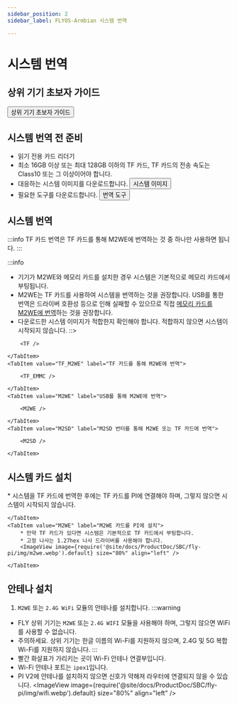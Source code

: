```yaml
---
sidebar_position: 2
sidebar_label: FLYOS-Armbian 시스템 번역

---
```




# 시스템 번역

## 상위 기기 초보자 가이드

<Button variant="contained" disableElevation component="a" rel="noopener" href="/docs/DebugDoc/baodian/host/">상위 기기 초보자 가이드</Button>

## 시스템 번역 전 준비

* 읽기 전용 카드 리더기
* 최소 16GB 이상 또는 최대 128GB 이하의 TF 카드, TF 카드의 전송 속도는 Class10 또는 그 이상이어야 합니다.
* 대응하는 시스템 이미지를 다운로드합니다. <Button variant="contained" disableElevation component="a" rel="noopener" href="/docs/ResDownload/system-img/fly-pi-v2">시스템 이미지</Button>
* 필요한 도구를 다운로드합니다. <Button variant="contained" disableElevation component="a" rel="noopener" href="/docs/ResDownload/auxiliary_software/">번역 도구</Button>

## 시스템 번역

:::info
TF 카드 번역은 TF 카드를 통해 M2WE에 번역하는 것 중 하나만 사용하면 됩니다.
:::

:::info
* 기기가 M2WE와 메모리 카드를 설치한 경우 시스템은 기본적으로 메모리 카드에서 부팅됩니다.
* M2WE는 TF 카드를 사용하여 시스템을 번역하는 것을 권장합니다. USB를 통한 번역은 드라이버 호환성 등으로 인해 실패할 수 있으므로 직접 [메모리 카드를 M2WE에 번역](https://mellow-next.klipper.cn/docs/ProductDoc/SBC/fly-pi-v2/fly-os)하는 것을 권장합니다.
* 다운로드한 시스템 이미지가 적합한지 확인해야 합니다. 적합하지 않으면 시스템이 시작되지 않습니다.
::>

<Tabs>
    <TabItem value="TF" label="TF 카드에 번역" default>
        
        <TF />
        
    </TabItem>
    <TabItem value="TF_M2WE" label="TF 카드를 통해 M2WE에 번역">
        
        <TF_EMMC />

    </TabItem>
    <TabItem value="M2WE" label="USB를 통해 M2WE에 번역">
        
        <M2WE />

    </TabItem>
    <TabItem value="M2SD" label="M2SD 번터를 통해 M2WE 또는 TF 카드에 번역">
        
        <M2SD />

    </TabItem>
</Tabs>

## 시스템 카드 설치

<Tabs>
    <TabItem value="TF" label="TF 카드를 PI에 설치" default>
        * 시스템을 TF 카드에 번역한 후에는 TF 카드를 PI에 연결해야 하며, 그렇지 않으면 시스템이 시작되지 않습니다.
        <ImageView image={require('@site/docs/ProductDoc/SBC/fly-pi/img/tf.webp').default} size="80%" align="left" />  

    </TabItem>
    <TabItem value="M2WE" label="M2WE 카드를 PI에 설치">
        * 만약 TF 카드가 있다면 시스템은 기본적으로 TF 카드에서 부팅합니다.
        * 고정 나사는 1.27hex 나사 드라이버를 사용해야 합니다.
        <ImageView image={require('@site/docs/ProductDoc/SBC/fly-pi/img/m2we.webp').default} size="80%" align="left" />  

    </TabItem>
</Tabs>


## 안테나 설치

1. `M2WE` 또는 `2.4G WiFi` 모듈의 안테나를 설치합니다.
:::warning
* FLY 상위 기기는 `M2WE` 또는 `2.4G WIFI` 모듈을 사용해야 하며, 그렇지 않으면 WiFi를 사용할 수 없습니다.
* 주의하세요. 상위 기기는 한글 이름의 Wi-Fi를 지원하지 않으며, 2.4G 및 5G 복합 Wi-Fi를 지원하지 않습니다.
:::
* 빨간 화살표가 가리키는 곳이 Wi-Fi 안테나 연결부입니다.
* Wi-Fi 안테나 포트는 `ipex1`입니다.
* PI V2에 안테나를 설치하지 않으면 신호가 약해져 라우터에 연결되지 않을 수 있습니다.
<ImageView image={require('@site/docs/ProductDoc/SBC/fly-pi/img/wifi.webp').default} size="80%" align="left" /> 
